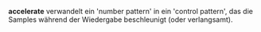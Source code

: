 '''accelerate''' verwandelt ein 'number pattern' in ein 'control pattern', das die Samples während der Wiedergabe beschleunigt (oder verlangsamt).